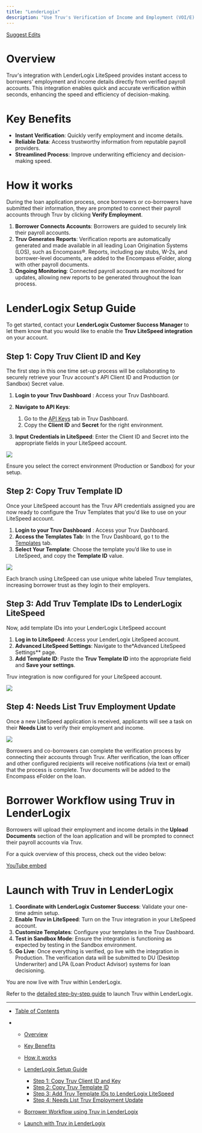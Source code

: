 ```yaml
---
title: "LenderLogix"
description: "Use Truv's Verification of Income and Employment (VOI/E) solution within the LenderLogix LiteSpeed point-of-sale system to gain rapid access to verified employment and income data, enabling fast, accurate loan decisions."
---
```


[Suggest Edits](/edit/lenderlogix-integration-guide)

# Overview

Truv's integration with LenderLogix LiteSpeed provides instant access to borrowers' employment and income details directly from verified payroll accounts. This integration enables quick and accurate verification within seconds, enhancing the speed and efficiency of decision-making.

# Key Benefits

* **Instant Verification**: Quickly verify employment and income details.
* **Reliable Data**: Access trustworthy information from reputable payroll providers.
* **Streamlined Process**: Improve underwriting efficiency and decision-making speed.

# How it works

During the loan application process, once borrowers or co-borrowers have submitted their information, they are prompted to connect their payroll accounts through Truv by clicking **Verify Employment**.

1. **Borrower Connects Accounts**: Borrowers are guided to securely link their payroll accounts.
2. **Truv Generates Reports**: Verification reports are automatically generated and made available in all leading Loan Origination Systems (LOS), such as Encompass®. Reports, including pay stubs, W-2s, and borrower-level documents, are added to the Encompass eFolder, along with other payroll documents.
3. **Ongoing Monitoring**: Connected payroll accounts are monitored for updates, allowing new reports to be generated throughout the loan process.

# LenderLogix Setup Guide

To get started, contact your **LenderLogix Customer Success Manager** to let them know that you would like to enable the **Truv LiteSpeed integration** on your account.

## Step 1: Copy Truv Client ID and Key

The first step in this one time set-up process will be collaborating to securely retrieve your Truv account's API Client ID and Production (or Sandbox) Secret value.

1. **Login to your Truv Dashboard** : Access your Truv Dashboard.

2. **Navigate to API Keys**:

   1. Go to the [API Keys](https://dashboard.truv.com/app/development/keys) tab in Truv Dashboard.
   2. Copy the **Client ID** and **Secret** for the right environment.

3. **Input Credentials in LiteSpeed**: Enter the Client ID and Secret into the appropriate fields in your LiteSpeed account.

![](/images/docs/0b8c90a65ced2f37859ecb8336d12af372f59ee09e61f3083dedd872c6fdc61d-Screenshot_2024-09-13_at_11.12.25_PM.png)

<Info>
  Ensure you select the correct environment (Production or Sandbox) for your setup.
</Info>

## Step 2: Copy Truv Template ID

Once your LiteSpeed account has the Truv API credentials assigned you are now ready to configure the Truv Templates that you'd like to use on your LiteSpeed account.

1. **Login to your Truv Dashboard** : Access your Truv Dashboard.
2. **Access the Templates Tab**: In the Truv Dashboard, go t to the [Templates](https://dashboard.truv.com/app/customization/templates) tab.
3. **Select Your Template**: Choose the template you’d like to use in LiteSpeed, and copy the **Template ID** value.

![](/images/docs/504d3597980552bf09f8bebc65de3e54a36c1c82c89a9a44c11404b569ae7e53-Screenshot_2024-09-13_at_11.12.17_PM.png)

<Info>
  Each branch using LiteSpeed can use unique white labeled Truv templates, increasing borrower trust as they login to their employers.
</Info>

## Step 3: Add Truv Template IDs to LenderLogix LiteSpeed

Now, add template IDs into your LenderLogix LiteSpeed account

1. **Log in to LiteSpeed**: Access your LenderLogix LiteSpeed account.
2. **Advanced LiteSpeed Settings**: Navigate to the\*Advanced LiteSpeed Settings\*\* page.
3. **Add Template ID**: Paste the **Truv Template ID** into the appropriate field and **Save your settings**.

Truv integration is now configured for your LiteSpeed account.

![](/images/docs/0cbe98243e1ddd8e56d34b598d457831cb6d74baa7d0c94f68c10e58677694cc-Screenshot_2024-09-13_at_11.06.37_PM.png)

## Step 4: Needs List Truv Employment Update

Once a new LiteSpeed application is received, applicants will see a task on their **Needs List** to verify their employment and income.

![](/images/docs/4938be5d68d1776200c1390cb9c765cdd1ec43c991980b08a58aaf67e86a58c9-Screenshot_2024-09-13_at_11.06.50_PM.png)

Borrowers and co-borrowers can complete the verification process by connecting their accounts through Truv. After verification, the loan officer and other configured recipients will receive notifications (via text or email) that the process is complete. Truv documents will be added to the Encompass eFolder on the loan.

# Borrower Workflow using Truv in LenderLogix

Borrowers will upload their employment and income details in the **Upload Documents** section of the loan application and will be prompted to connect their payroll accounts via Truv.

For a quick overview of this process, check out the video below:

[YouTube embed](//cdn.embedly.com/widgets/media.html?src=https%3A%2F%2Fwww.youtube.com%2Fembed%2FAlUm1H9mIEA%3Ffeature%3Doembed\&display_name=YouTube\&url=https%3A%2F%2Fwww.youtube.com%2Fwatch%3Fv%3DAlUm1H9mIEA\&image=https%3A%2F%2Fi.ytimg.com%2Fvi%2FAlUm1H9mIEA%2Fhqdefault.jpg\&key=7788cb384c9f4d5dbbdbeffd9fe4b92f\&type=text%2Fhtml\&schema=youtube)

# Launch with Truv in LenderLogix

1. **Coordinate with LenderLogix Customer Success**: Validate your one-time admin setup.
2. **Enable Truv in LiteSpeed**: Turn on the Truv integration in your LiteSpeed account.
3. **Customize Templates**: Configure your templates in the Truv Dashboard.
4. **Test in Sandbox Mode**: Ensure the integration is functioning as expected by testing in the Sandbox environment.
5. **Go Live**: Once everything is verified, go live with the integration in Production. The verification data will be submitted to DU (Desktop Underwriter) and LPA (Loan Product Advisor) systems for loan decisioning.

You are now live with Truv within LenderLogix.

Refer to the [detailed step-by-step guide](/docs/launch-checklist-for-integrated-point-of-sale-pos) to launch Truv within LenderLogix.

***

* [Table of Contents](#)

* * [Overview](#overview)

  * [Key Benefits](#key-benefits)

  * [How it works](#how-it-works)

  * [LenderLogix Setup Guide](#lenderlogix-setup-guide)

    * [Step 1: Copy Truv Client ID and Key](#step-1-copy-truv-client-id-and-key)
    * [Step 2: Copy Truv Template ID](#step-2-copy-truv-template-id)
    * [Step 3: Add Truv Template IDs to LenderLogix LiteSpeed](#step-3-add-truv-template-ids-to-lenderlogix-litespeed)
    * [Step 4: Needs List Truv Employment Update](#step-4-needs-list-truv-employment-update)

  * [Borrower Workflow using Truv in LenderLogix](#borrower-workflow-using-truv-in-lenderlogix)

  * [Launch with Truv in LenderLogix](#launch-with-truv-in-lenderlogix)
